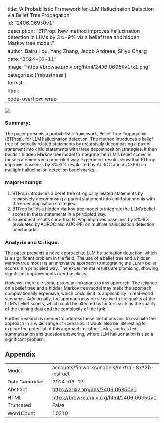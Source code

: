 
---
title: "A Probabilistic Framework for LLM Hallucination Detection via Belief Tree Propagation"
id: "2406.06950v1"
description: "BTProp: New method improves hallucination detection in LLMs by 3%-9% via a belief tree and hidden Markov tree model."
author: Bairu Hou, Yang Zhang, Jacob Andreas, Shiyu Chang
date: "2024-06-11"
image: "https://browse.arxiv.org/html/2406.06950v1/x1.png"
categories: ['robustness']
format:
  html:
    code-overflow: wrap
---

![](https://browse.arxiv.org/html/2406.06950v1/x1.png)

### Summary:

The paper presents a probabilistic framework, Belief Tree Propagation (BTProp), for LLM hallucination detection. The method introduces a belief tree of logically related statements by recursively decomposing a parent statement into child statements with three decomposition strategies. It then builds a hidden Markov tree model to integrate the LLM's belief scores in these statements in a principled way. Experiment results show that BTProp improves baselines by 3%-9% (evaluated by AUROC and AUC-PR) on multiple hallucination detection benchmarks.

### Major Findings:

1. BTProp introduces a belief tree of logically related statements by recursively decomposing a parent statement into child statements with three decomposition strategies.
2. BTProp builds a hidden Markov tree model to integrate the LLM's belief scores in these statements in a principled way.
3. Experiment results show that BTProp improves baselines by 3%-9% (evaluated by AUROC and AUC-PR) on multiple hallucination detection benchmarks.

### Analysis and Critique:

The paper presents a novel approach to LLM hallucination detection, which is a significant problem in the field. The use of a belief tree and a hidden Markov tree model is an innovative approach to integrating the LLM's belief scores in a principled way. The experimental results are promising, showing significant improvements over baselines.

However, there are some potential limitations to this approach. The reliance on a belief tree and a hidden Markov tree model may make the approach computationally expensive, which could limit its applicability in real-world scenarios. Additionally, the approach may be sensitive to the quality of the LLM's belief scores, which could be affected by factors such as the quality of the training data and the complexity of the task.

Further research is needed to address these limitations and to evaluate the approach in a wider range of scenarios. It would also be interesting to explore the potential of this approach for other tasks, such as text summarization and question answering, where LLM hallucination is also a significant problem.

## Appendix

|          |          |
|----------|----------|
| Model     | accounts/fireworks/models/mixtral-8x22b-instruct       |
| Date Generated     | 2024-06-23       |
| Abstract | [https://arxiv.org/abs/2406.06950v1](https://arxiv.org/abs/2406.06950v1)        |
| HTML     | [https://browse.arxiv.org/html/2406.06950v1](https://browse.arxiv.org/html/2406.06950v1)       |
| Truncated       | False       |
| Word Count       | 10310       |
